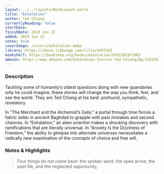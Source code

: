 ```yaml
---
layout: ../../layouts/BookLayout.astro
title: "Exhalation"
author: Ted Chiang
currentlyReading: false
startDate: 
finishDate: 2019 Jun 22
added: 2019 Jun 22
notes: true
coverImage: /covers/exhalation.webp
library: https://share.libbyapp.com/title/4387263
bookshelf: https://bookshop.org/books/exhalation/9781101972083
amazon: https://www.amazon.com/Exhalation-Stories-Ted-Chiang/dp/1101947888
---
```


<ReadingTime
  startDate  = {frontmatter.startDate}
  finishDate = {frontmatter.finishDate}
/>

### Description
Tackling some of humanity’s oldest questions along with new quandaries only he could imagine, these stories will change the way you think, feel, and see the world. They are Ted Chiang at his best: profound, sympathetic, revelatory.

In “The Merchant and the Alchemist’s Gate,” a portal through time forces a fabric seller in ancient Baghdad to grapple with past mistakes and second chances. In “Exhalation,” an alien scientist makes a shocking discovery with ramifications that are literally universal. In “Anxiety Is the Dizziness of Freedom,” the ability to glimpse into alternate universes necessitates a radically new examination of the concepts of choice and free will.

### Notes & Highlights
> Four things do not come back: the spoken word, the sped arrow, the past life, and the neglected opportunity,

<BuyBook
  library   = {frontmatter.library}
  bookshelf = {frontmatter.bookshelf}
  amazon    = {frontmatter.amazon}
/>
